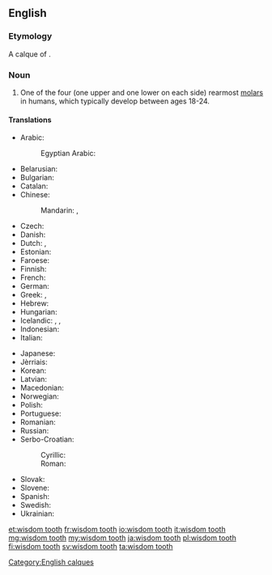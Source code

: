 ==English==
{{wikipedia}}

===Etymology===
A calque of {{etyl|la|-}} {{term|dens sapientae|dēns sapientiae|lang=la}}.

===Noun===
{{en-noun|head=[[wisdom]] [[tooth]]|wisdom teeth}}

# {{context|dentistry|lang=en}} One of the four (one upper and one lower on each side) rearmost [[molar]]s in humans, which typically develop between ages 18-24.

====Translations====
{{trans-top|rearmost molar in humans}}
* Arabic: {{t|ar|درس العقل|m|tr=dirs al-ʕaql|sc=Arab}}
*: Egyptian Arabic: {{t|arz|درس العقل|m|tr=ders el ʕaʔl|sc=Arab}}
* Belarusian: {{t|be|зуб мудрасці|m|tr=zub múdrasci|sc=Cyrl}}
* Bulgarian: {{t+|bg|мъдрец|m|tr=mǎdréc}}
* Catalan: {{t|ca|queixal del seny|m}}
* Chinese:
*: Mandarin: {{t|cmn|智齒|sc=Hani}}, {{t+|cmn|智齿|tr=zhìchǐ|sc=Hani}}
* Czech: {{t|cs|zub moudrosti|m}}
* Danish: {{t|da|visdomstand}}
* Dutch: {{t|nl|verstandskies|m}}, {{qualifier|Belgium}} {{t|nl|wijsheidstand|m}}
* Estonian: {{t|et|tarkusehammas}}
* Faroese: {{t|fo|vísdómsjakslur|m}}
* Finnish: {{t+|fi|viisaudenhammas}}
* French: {{t+|fr|dent de sagesse|f}}
* German: {{t+|de|Weisheitszahn|m}}
* Greek: {{t+|el|φρονιμίτης|m|tr=fronimítis}}, {{t|el|σωφρονιστήρας|m|tr=sofronistíras}}
* Hebrew: {{t|he|שן בינה|f|tr=shen bina}}
* Hungarian: {{t+|hu|bölcsességfog}}
* Icelandic: {{t|is|endajaxl|m}}, {{t+|is|vísdómstönn|f}}, {{t|is|geirjaxl|m}}
* Indonesian: {{t+|id|gigi bungsu}}
* Italian: {{t|it|dente del giudizio|m}}
{{trans-mid}}
* Japanese: {{t|ja|親知らず|tr=おやしらず, oya-shirazu}}
* Jèrriais: {{t|roa-jer|dent d'sagesse|f}}
* Korean: {{t|ko|사랑니|tr=salangni|sc=Kore}}
* Latvian: {{t|lv|gudrības zobs}}
* Macedonian: {{t|mk|умник|m|tr=úmnik}}
* Norwegian: {{t|no|visdomstann|m}}
* Polish: {{t|pl|ząb mądrości|m}}
* Portuguese: {{t+|pt|siso|m}}
* Romanian: {{t+|ro|măsea de minte|f}}
* Russian: {{t|ru|зуб мудрости|m|tr=zub múdrosti}}
* Serbo-Croatian:
*: Cyrillic: {{t|sh|умњак|m|sc=Cyrl}}
*: Roman: {{t|sh|umnjak|m|sc=Latn}}
* Slovak: {{t|sk|zub múdrosti|m}}
* Slovene: {{t|sl|modrostni zob|m}}
* Spanish: {{t|es|muela del juicio|f}}
* Swedish: {{t+|sv|visdomstand|c}}
* Ukrainian: {{t|uk|зуб мудрості|m|tr=zub múdrosti|sc=Cyrl}}
{{trans-bottom}}

[[Category:English calques]]

[[et:wisdom tooth]]
[[fr:wisdom tooth]]
[[io:wisdom tooth]]
[[it:wisdom tooth]]
[[mg:wisdom tooth]]
[[my:wisdom tooth]]
[[ja:wisdom tooth]]
[[pl:wisdom tooth]]
[[fi:wisdom tooth]]
[[sv:wisdom tooth]]
[[ta:wisdom tooth]]
